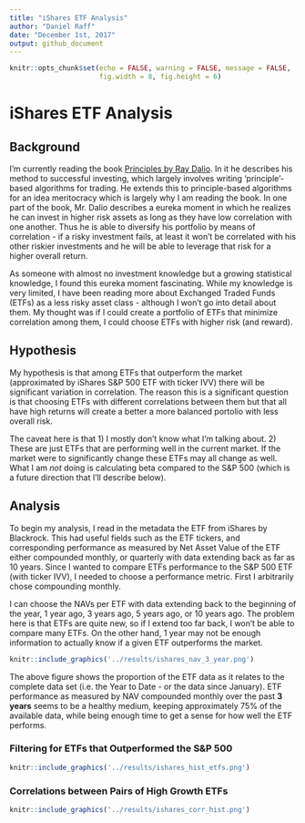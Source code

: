 ```yaml
---
title: "iShares ETF Analysis"
author: "Daniel Raff"
date: "December 1st, 2017"
output: github_document
---
```


```r
knitr::opts_chunk$set(echo = FALSE, warning = FALSE, message = FALSE,
                      fig.width = 8, fig.height = 6)
```


# iShares ETF Analysis  

## Background
I'm currently reading the book [Principles by Ray Dalio](https://www.principles.com/). In it he describes his method to successful investing, which largely involves writing 'principle'-based algorithms for trading. He extends this to principle-based algorithms for an idea meritocracy which is largely why I am reading the book. In one part of the book, Mr. Dalio describes a eureka moment in which he realizes he can invest in higher risk assets as long as they have low correlation with one another. Thus he is able to diversify his portfolio by means of correlation - if a risky investment fails, at least it won't be correlated with his other riskier investments and he will be able to leverage that risk for a higher overall return. 

As someone with almost no investment knowledge but a growing statistical knowledge, I found this eureka moment fascinating. While my knowledge is very limited, I have been reading more about Exchanged Traded Funds (ETFs) as a less risky asset class - although I won't go into detail about them. My thought was if I could create a portfolio of ETFs that minimize correlation among them, I could choose ETFs with higher risk (and reward).  

## Hypothesis

My hypothesis is that among ETFs that outperform the market (approximated by iShares S&P 500 ETF with ticker IVV) there will be significant variation in correlation. The reason this is a significant question is that choosing ETFs with different correlations between them but that all have high returns will create a better a more balanced portolio with less overall risk. 

The caveat here is that 1) I mostly don't know what I'm talking about. 2) These are just ETFs that are performing well in the current market. If the market were to significantly change these ETFs may all change as well. What I am *not* doing is calculating beta compared to the S&P 500 (which is a future direction that I'll describe below). 


## Analysis

To begin my analysis, I read in the metadata the ETF from iShares by Blackrock. This had useful fields such as the ETF tickers, and corresponding performance as measured by Net Asset Value of the ETF either compounded monthly, or quarterly with data extending back as far as 10 years. Since I wanted to compare ETFs performance to the S&P 500 ETF (with ticker IVV), I needed to choose a performance metric. First I arbitrarily chose compounding monthly. 

I can choose the NAVs per ETF with data extending back to the beginning of the year, 1 year ago, 3 years ago, 5 years ago, or 10 years ago. The problem here is that ETFs are quite new, so if I extend too far back, I won't be able to compare many ETFs. On the other hand, 1 year may not be enough information to actually know if a given ETF outperforms the market.

```r
knitr::include_graphics('../results/ishares_nav_3_year.png')
```

The above figure shows the proportion of the ETF data as it relates to the complete data set (i.e. the Year to Date - or the data since January). ETF performance as measured by NAV compounded monthly over the past **3 years** seems to be a healthy medium, keeping approximately 75% of the available data, while being enough time to get a sense for how well the ETF performs.  

### Filtering for ETFs that Outperformed the S&P 500 


```r
knitr::include_graphics('../results/ishares_hist_etfs.png')
```

### Correlations between Pairs of High Growth ETFs


```r
knitr::include_graphics('../results/ishares_corr_hist.png')
```


